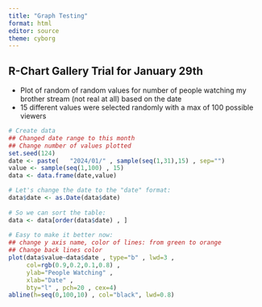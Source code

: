 ```yaml
---
title: "Graph Testing"
format: html
editor: source
theme: cyborg
---
```


## R-Chart Gallery Trial for January 29th
*    Plot of random of random values for number of people watching my brother stream (not real at all) based on the date
*    15 different values were selected randomly with a max of 100 possible viewers

```r
# Create data
## Changed date range to this month
## Change number of values plotted
set.seed(124)
date <- paste(   "2024/01/" , sample(seq(1,31),15) , sep="")
value <- sample(seq(1,100) , 15)
data <- data.frame(date,value)

# Let's change the date to the "date" format:
data$date <- as.Date(data$date)
 
# So we can sort the table:
data <- data[order(data$date) , ]
 
# Easy to make it better now: 
## change y axis name, color of lines: from green to orange
## Change back lines color
plot(data$value~data$date , type="b" , lwd=3 , 
     col=rgb(0.9,0.2,0.1,0.8) , 
     ylab="People Watching" , 
     xlab="Date" , 
     bty="l" , pch=20 , cex=4)
abline(h=seq(0,100,10) , col="black", lwd=0.8)
```


